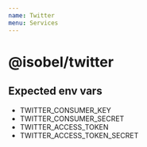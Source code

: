 ```yaml
---
name: Twitter
menu: Services
---
```


# @isobel/twitter

## Expected env vars

- TWITTER_CONSUMER_KEY
- TWITTER_CONSUMER_SECRET
- TWITTER_ACCESS_TOKEN
- TWITTER_ACCESS_TOKEN_SECRET
